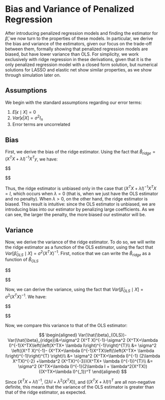 
# Bias and Variance of Penalized Regression {-}

After introducing penalized regression models and finding the estimator for $\hat{\beta}$, we now turn to the properties of these models. In particular, we derive the bias and variance of the estimators, given our focus on the trade-off between them, formally showing that penalized regression models are biased, but have lower variance than OLS. For simplicity, we work exclusively with ridge regression in these derivations, given that it is the only penalized regression model with a  closed form solution, but numerical solutions for LASSO and elastic net show similar properties, as we show through simulation later on. 

## Assumptions

We begin with the standard assumptions regarding our error terms:

1. $E[\epsilon \mid X]=0$
2. $Var[\epsilon |X]=\sigma^2 I_n$
3. Error terms are uncorrelated

## Bias

First, we derive the bias of the ridge estimator. Using the fact that $\hat{B}_{ridge}=(X^TX+ \lambda I)^{-1}X^Ty$, we have:

$$
\begin{aligned}
E\left[\hat{B}_{ridge}\mid X \right]-\beta&=E\left[(X^TX+ \lambda I)^{-1}X^Ty \mid X \right]-\beta\\
&= (X^TX+ \lambda I)^{-1}X^TE\left[X\beta+\epsilon \mid X \right]-\beta \text{ by the linearity of expected value}\\
&= (X^TX+ \lambda I)^{-1}X^TX\beta-\beta \text{ since the error term has mean 0}\\

\end{aligned}
$$

Thus, the ridge estimator is  unbiased only in the case that $(X^TX+ \lambda I)^{-1}X^TX=I$, which occurs when $\lambda=0$ (that is, when we just have the OLS estimator and no penalty). When $\lambda>0$, on the other hand, the ridge estimator is biased. This result is intuitive: since the OLS estimator is unbiased, we are introducing bias into our estimator by penalizing large coefficients. As we can see, the larger the penalty, the more biased our estimator will be.

## Variance

Now, we derive the variance of the ridge estimator. To do so, we will write the ridge estimator as a function of the OLS estimator, using the fact that $Var[\hat{\beta}_{OLS} \mid X]= \sigma^2 (X^T X)^{-1}$. First, notice that we can write the $\hat{B}_{ridge}$ as a function of $\hat{B}_{OLS}$

$$
\begin{aligned}
\hat{B}_{ridge}&=(X^TX+ \lambda I)^{-1}X^Ty\\
&=(X^TX+ \lambda I)^{-1}X^TX(X^TX)^{-1}X^T y \text{ since } X^TX(X^TX)^{-1}=I\\
& = (X^TX+ \lambda I)^{-1} X^TX \hat{B}_{OLS} \text{ since } \hat{B}_{OLS}=(X^TX)^{-1}X^T y

\end{aligned}
$$

Now, we can derive the variance, using the fact that $Var[\hat{\beta}_{OLS} \mid X]= \sigma^2 (X^T X)^{-1}$. We have:

$$
\begin{aligned}
Var[\hat{B}_{ridge} \mid X]&=Var\left[(X^TX+ \lambda I)^{-1} X^TX \hat{B}_{OLS}\right]\\
&= (X^TX+ \lambda I)^{-1}X^TX X^TVar[\hat{B}_{OLS} \mid X]\left(\left(X^TX+ \lambda I\right)^{-1}X^TX X^T\right)^{T}\\
&=  (X^TX+ \lambda I)^{-1}X^TX X^T\sigma^2 (X^TX)^{-1}\left(\left(X^TX+ \lambda I\right)^{-1}X^TX X^T\right)^{T} \text{ since } Var[\hat{\beta}_{OLS} \mid X]= \sigma^2 (X^T X)^{-1}\\
&= \sigma^2 (X^TX+\lambda I)^{-1}X^TX\left(\left(X^TX+ \lambda I\right)^{-1}\right)^{T}

\end{aligned}
$$

Now, we compare this variance to that of the OLS estimator:

$$
\begin{aligned}
Var(\hat{\beta}_{OLS})-Var(\hat{\beta}_{ridge})&=\sigma^2 (X^T X)^{-1}-\sigma^2 (X^TX+\lambda I)^{-1}X^TX\left(\left(X^TX+ \lambda I\right)^{-1}\right)^{T}\\
&= \sigma^2 \left((X^T X)^{-1}-  (X^TX+\lambda I)^{-1}X^TX\left(\left(X^TX+ \lambda I\right)^{-1}\right)^{T}      \right)\\
&= \sigma^2  (X^TX+\lambda I)^{-1}    (2\lambda X^TX)^{-2} +\lambda^2 (X^TX)^{-3})(X^TX+ \lambda I)^{-1})^{T}\\
&= \sigma^2 (X^TX+\lambda I)^{-1}(2\lambda I + \lambda^2(X^TX))((X^TX+\lambda I)^{_1})^T
\end{aligned}
$$

Since $(X^TX+\lambda I)^{-1}$, $(2\lambda I + \lambda^2(X^TX))$, and $((X^TX+\lambda I)^{_1})^T$ are all non-negative definite, this means that the variance of the OLS estimator is greater than that of the ridge estimator, as expected. 
